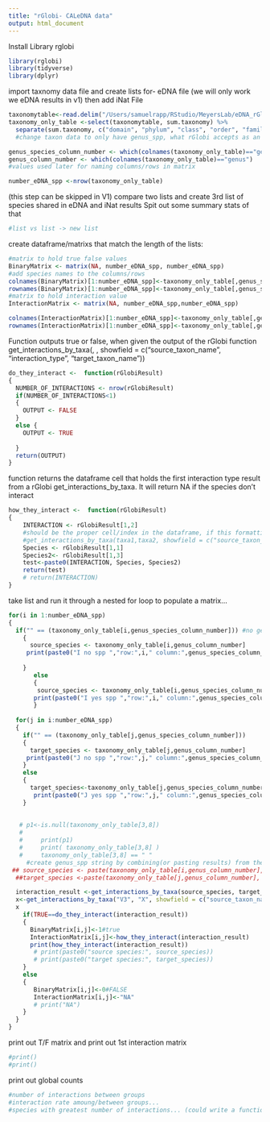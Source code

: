 ```yaml
---
title: "rGlobi- CALeDNA data"
output: html_document
---
```

Install Library rglobi
```r
library(rglobi)
library(tidyverse)
library(dplyr)
```

import taxnomy data file and create lists for- eDNA file (we will only work we eDNA results in v1) then add iNat File
```r
taxonomytable<-read.delim("/Users/samuelrapp/RStudio/MeyersLab/eDNA_rGlobi/LA_river_CO1_ASV_sum_by_taxonomy_70_dc_ed_min5LA_river_CO1_ASV_sum_by_taxonomy_70_dc_ed_min5.txt")
taxonomy_only_table <-select(taxonomytable, sum.taxonomy) %>% 
  separate(sum.taxonomy, c("domain", "phylum", "class", "order", "family", "genus", "genus species"), sep = ";",remove=FALSE)
  #change taxon data to only have genus_spp, what rGlobi accepts as an argument

genus_species_column_number <- which(colnames(taxonomy_only_table)=="genus species")
genus_column_number <- which(colnames(taxonomy_only_table)=="genus")
#values used later for naming columns/rows in matrix

number_eDNA_spp <-nrow(taxonomy_only_table)
```

(this step can be skipped in V1)
compare two lists and create 3rd list of species shared in eDNA and iNat results 
Spit out some summary stats of that 
```r
#list vs list -> new list
```


create dataframe/matrixs that match the length of the lists:
```r
#matrix to hold true false values
BinaryMatrix <- matrix(NA, number_eDNA_spp, number_eDNA_spp)
#add species names to the columns/rows 
colnames(BinaryMatrix)[1:number_eDNA_spp]<-taxonomy_only_table[,genus_species_column_number]
rownames(BinaryMatrix)[1:number_eDNA_spp]<-taxonomy_only_table[,genus_species_column_number]
#matrix to hold interaction value 
InteractionMatrix <- matrix(NA, number_eDNA_spp,number_eDNA_spp)

colnames(InteractionMatrix)[1:number_eDNA_spp]<-taxonomy_only_table[,genus_species_column_number]
rownames(InteractionMatrix)[1:number_eDNA_spp]<-taxonomy_only_table[,genus_species_column_number]
```


Function outputs true or false, when given the output of the rGlobi function get_interactions_by_taxa(, , showfield = c("source_taxon_name", "interaction_type", "target_taxon_name"))
```r
do_they_interact <-  function(rGlobiResult)
{
  NUMBER_OF_INTERACTIONS <- nrow(rGlobiResult)
  if(NUMBER_OF_INTERACTIONS<1)
  {
    OUTPUT <- FALSE
  }
  else {
    OUTPUT <- TRUE
    
  }
  return(OUTPUT)
}
```

function returns the dataframe cell that holds the first interaction type result from a rGlobi get_interactions_by_taxa. It will return NA if the species don't interact
```r
how_they_interact <-  function(rGlobiResult)
{
    INTERACTION <- rGlobiResult[1,2] 
    #should be the proper cell/index in the dataframe, if this formatting is used
    #get_interactions_by_taxa(taxa1,taxa2, showfield = c("source_taxon_name", "interaction_type", "target_taxon_name"), otherkeys = list("limit"=1)) 
    Species <- rGlobiResult[1,1]
    Species2<- rGlobiResult[1,3]
    test<-paste0(INTERACTION, Species, Species2)
    return(test)
    # return(INTERACTION)
}
```


take list and run it through a nested for loop to populate a matrix...
```r
for(i in 1:number_eDNA_spp)
{
  if("" == (taxonomy_only_table[i,genus_species_column_number])) #no genus-species value
    {
      source_species <- taxonomy_only_table[i,genus_column_number]
     print(paste0("I no spp ","row:",i," column:",genus_species_column_number, source_species))
      
    }
       else
       {
        source_species <- taxonomy_only_table[i,genus_species_column_number]
       print(paste0("I yes spp ","row:",i," column:",genus_species_column_number))
       }
  
  for(j in i:number_eDNA_spp)
  {
    if("" == (taxonomy_only_table[j,genus_species_column_number]))
    {
      target_species <- taxonomy_only_table[j,genus_column_number]
     print(paste0("J no spp ","row:",j," column:",genus_species_column_number, target_species))
    }
    else
    {
      target_species<-taxonomy_only_table[j,genus_species_column_number]
       print(paste0("J yes spp ","row:",j," column:",genus_species_column_number))
    }
   
  
   # p1<-is.null(taxonomy_only_table[3,8])
   # 
   #     print(p1)
   #     print( taxonomy_only_table[3,8] )
   #     taxonomy_only_table[3,8] == " "
     #create genus_spp string by combining(or pasting results) from the taxonomy columns
 ## source_species <- paste(taxonomy_only_table[i,genus_column_number], taxonomy_only_table[i,genus_species_column_number], sep=" ")
  ##target_species <-paste(taxonomy_only_table[j,genus_column_number], taxonomy_only_table[j,genus_species_column_number],sep=" ")

  interaction_result <-get_interactions_by_taxa(source_species, target_species, showfield = c("source_taxon_name", "interaction_type", "target_taxon_name"), otherkeys = list("limit"=1)) 
  x<-get_interactions_by_taxa("V3", "X", showfield = c("source_taxon_name", "interaction_type", "target_taxon_name"), otherkeys = list("limit"=1)) 
  x
    if(TRUE==do_they_interact(interaction_result))
    {
      BinaryMatrix[i,j]<-1#true
      InteractionMatrix[i,j]<-how_they_interact(interaction_result)
      print(how_they_interact(interaction_result))
       # print(paste0("source species:", source_species))
       # print(paste0("target species:", target_species))
    }
    else
    {
       BinaryMatrix[i,j]<-0#FALSE
       InteractionMatrix[i,j]<-"NA"
       # print("NA")
    }
  }
}


```

print out T/F matrix and print out 1st interaction matrix
```r
#print()
#print()
```

print out global counts
```r
#number of interactions between groups
#interaction rate amoung/between groups...
#species with greatest number of interactions... (could write a function that reads a t/f matrix easily)
```


































